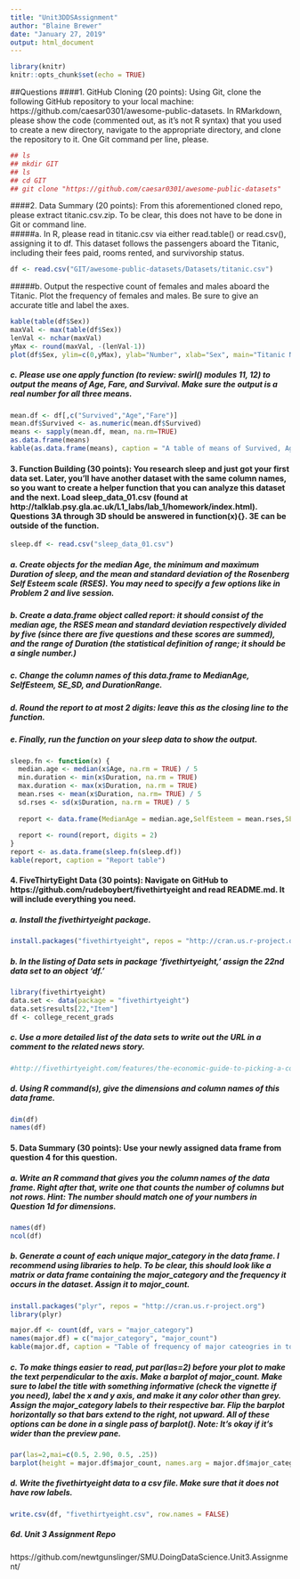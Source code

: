 ```yaml
---
title: "Unit3DDSAssignment"
author: "Blaine Brewer"
date: "January 27, 2019"
output: html_document
---
```


```r
library(knitr)
knitr::opts_chunk$set(echo = TRUE)
```

##Questions
####1. GitHub Cloning (20 points): Using Git, clone the following GitHub repository to your local machine: https://github.com/caesar0301/awesome-public-datasets.  In RMarkdown, please show the code (commented out, as it’s not R syntax) that you used to create a new directory, navigate to the appropriate directory, and clone the repository to it.  One Git command per line, please.

```r
## ls
## mkdir GIT
## ls
## cd GIT
## git clone "https://github.com/caesar0301/awesome-public-datasets"
```

####2. Data Summary (20 points): From this aforementioned cloned repo, please extract titanic.csv.zip.  To be clear, this does not have to be done in Git or command line.  
#####a. In R, please read in titanic.csv via either read.table() or read.csv(), assigning it to df.  This dataset follows the passengers aboard the Titanic, including their fees paid, rooms rented, and survivorship status.

```r
df <- read.csv("GIT/awesome-public-datasets/Datasets/titanic.csv")
```

#####b. Output the respective count of females and males aboard the Titanic. Plot the frequency of females and males.  Be sure to give an accurate title and label the axes.

```r
kable(table(df$Sex))
maxVal <- max(table(df$Sex))
lenVal <- nchar(maxVal)
yMax <- round(maxVal, -(lenVal-1))
plot(df$Sex, ylim=c(0,yMax), ylab="Number", xlab="Sex", main="Titanic Number of Males and Females")
```

##### c. Please use one apply function (to review: swirl() modules 11, 12) to output the means of Age, Fare, and Survival.  Make sure the output is a real number for all three means.

```r
mean.df <- df[,c("Survived","Age","Fare")]
mean.df$Survived <- as.numeric(mean.df$Survived)
means <- sapply(mean.df, mean, na.rm=TRUE)
as.data.frame(means)
kable(as.data.frame(means), caption = "A table of means of Survived, Age, and Fare.")
```

#### 3. Function Building (30 points): You research sleep and just got your first data set.  Later, you’ll have another dataset with the same column names, so you want to create a helper function that you can analyze this dataset and the next.  Load sleep_data_01.csv (found at http://talklab.psy.gla.ac.uk/L1_labs/lab_1/homework/index.html).  Questions 3A through 3D should be answered in function(x){}.  3E can be outside of the function.

```r
sleep.df <- read.csv("sleep_data_01.csv")
```

##### a. Create objects for the median Age, the minimum and maximum Duration of sleep, and the mean and standard deviation of the Rosenberg Self Esteem scale (RSES).  You may need to specify a few options like in Problem 2 and live session.

##### b. Create a data.frame object called report: it should consist of the median age, the RSES mean and standard deviation respectively divided by five (since there are five questions and these scores are summed), and the range of Duration (the statistical definition of range; it should be a single number.)

##### c. Change the column names of this data.frame to MedianAge, SelfEsteem, SE_SD, and DurationRange.

##### d. Round the report to at most 2 digits: leave this as the closing line to the function.

##### e. Finally, run the function on your sleep data to show the output.

```r
sleep.fn <- function(x) {
  median.age <- median(x$Age, na.rm = TRUE) / 5
  min.duration <- min(x$Duration, na.rm = TRUE)
  max.duration <- max(x$Duration, na.rm = TRUE)
  mean.rses <- mean(x$Duration, na.rm= TRUE) / 5
  sd.rses <- sd(x$Duration, na.rm = TRUE) / 5
  
  report <- data.frame(MedianAge = median.age,SelfEsteem = mean.rses,SE_SD = sd.rses,DurationRange = max.duration - min.duration)
  
  report <- round(report, digits = 2)
}
report <- as.data.frame(sleep.fn(sleep.df))
kable(report, caption = "Report table")
```

#### 4. FiveThirtyEight Data (30 points): Navigate on GitHub to https://github.com/rudeboybert/fivethirtyeight and read README.md. It will include everything you need. 

##### a. Install the fivethirtyeight package.
```r
install.packages("fivethirtyeight", repos = "http://cran.us.r-project.org")
```

##### b. In the listing of Data sets in package ‘fivethirtyeight,’ assign the 22nd data set to an object ‘df.’
```r
library(fivethirtyeight)
data.set <- data(package = "fivethirtyeight")
data.set$results[22,"Item"]
df <- college_recent_grads
```

##### c. Use a more detailed list of the data sets to write out the URL in a comment to the related news story.
```r
#http://fivethirtyeight.com/features/the-economic-guide-to-picking-a-college-major/
```

##### d. Using R command(s), give the dimensions and column names of this data frame.
```r
dim(df)
names(df)
```

#### 5. Data Summary (30 points): Use your newly assigned data frame from question 4 for this question.

##### a. Write an R command that gives you the column names of the data frame.  Right after that, write one that counts the number of columns but not rows.  Hint: The number should match one of your numbers in Question 1d for dimensions.
```r
names(df)
ncol(df)
```

##### b. Generate a count of each unique major_category in the data frame.  I recommend using libraries to help.  To be clear, this should look like a matrix or data frame containing the major_category and the frequency it occurs in the dataset.  Assign it to major_count.
```r
install.packages("plyr", repos = "http://cran.us.r-project.org")
library(plyr)

major.df <- count(df, vars = "major_category")
names(major.df) = c("major_category", "major_count")
kable(major.df, caption = "Table of frequency of major cateogries in top 50 by median salary.")
```

##### c. To make things easier to read, put par(las=2) before your plot to make the text perpendicular to the axis.  Make a barplot of major_count.  Make sure to label the title with something informative (check the vignette if you need), label the x and y axis, and make it any color other than grey.  Assign the major_category labels to their respective bar.  Flip the barplot horizontally so that bars extend to the right, not upward.  All of these options can be done in a single pass of barplot(). Note: It’s okay if it’s wider than the preview pane.

```r
par(las=2,mai=c(0.5, 2.90, 0.5, .25))
barplot(height = major.df$major_count, names.arg = major.df$major_category, main = "Frequency of Major Category in Top 50 Majors \n by Median Salary", xlab = "Major Cateogry", ylab = "Major Count", col = "blue", horiz = TRUE, xlim = c(0,30))
```

##### d. Write the fivethirtyeight data to a csv file.  Make sure that it does not have row labels.
```r
write.csv(df, "fivethirtyeight.csv", row.names = FALSE)
```

##### 6d. Unit 3 Assignment Repo
https://github.com/newtgunslinger/SMU.DoingDataScience.Unit3.Assignment/

#### 